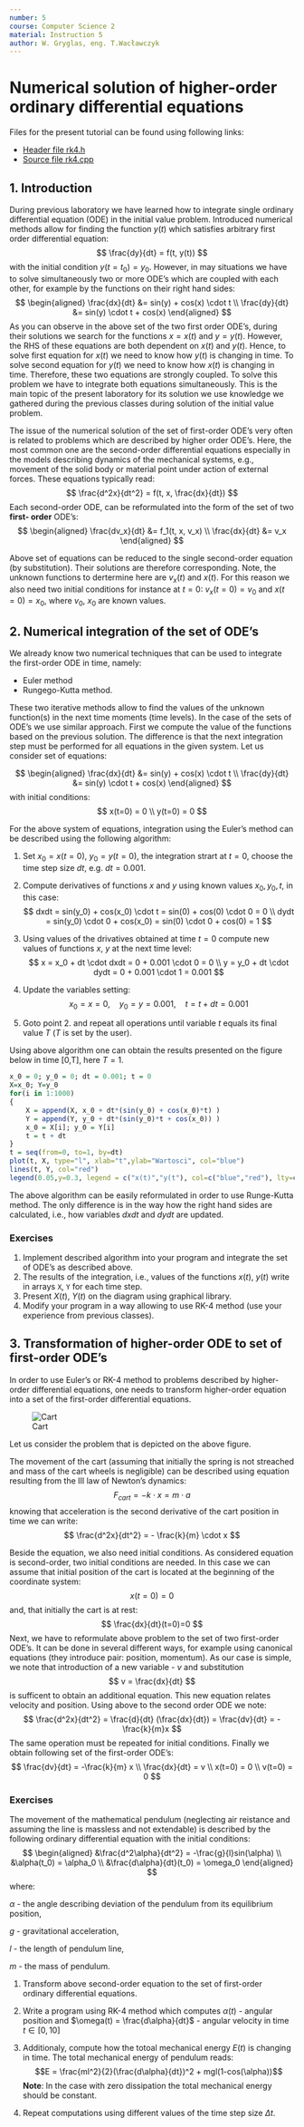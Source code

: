 ```yaml
---
number: 5
course: Computer Science 2
material: Instruction 5
author: W. Gryglas, eng. T.Wacławczyk
---
```


# Numerical solution of higher-order ordinary differential equations
Files for the present tutorial can be found using following links:

 - [Header file rk4.h](http://ccfd.github.io/courses/code/info2/rk4.h)
 - [Source file rk4.cpp](http://ccfd.github.io/courses/code/info2/rk4.cpp)


## 1. Introduction

During previous laboratory we have learned how to integrate single ordinary
differential equation (ODE) in the initial value problem. Introduced numerical methods
allow for finding the function $y(t)$ which satisfies arbitrary first order differential equation:
$$ \frac{dy}{dt} = f(t, y(t)) $$
with the initial condition $y(t=t_0)=y_0$.
However, in may situations we have to solve simultaneously two or more ODE's which are coupled with each other, for example by the functions on their right hand sides:
$$ 
\begin{aligned}
\frac{dx}{dt} &= sin(y) + cos(x) \cdot t \\
\frac{dy}{dt} &= sin(y) \cdot t + cos(x)
\end{aligned}
$$
As you can observe in the above set of the two first order ODE's, during their solutions we search for the functions $x = x(t)$ and $y=y(t)$. However, the RHS of these equations are both dependent on $x(t)$ and $y(t)$. Hence, to solve first equation for $x(t)$ we need to know how $y(t)$ is changing in time. To solve second equation for $y(t)$ we need to know how $x(t)$ is changing in time. Therefore, these two equations are strongly coupled.
To solve this problem we have to integrate both equations simultaneously. This is the main topic of the present laboratory for its solution we use knowledge we gathered during the previous classes during solution of the initial value problem. 

The issue of the numerical solution of the set of first-order ODE's very often is related to problems which are described by higher order ODE's. Here, the most common one are the second-order differential equations especially in the models describing dynamics of the mechanical systems, e.g., movement of the solid body or material point under action of  external forces. These equations typically read: 
$$ \frac{d^2x}{dt^2} = f(t, x, \frac{dx}{dt}) $$
Each second-order ODE, can be reformulated into the form of the set of two **first- order** ODE's:
$$ 
\begin{aligned}
\frac{dv_x}{dt} &= f_1(t, x, v_x) \\
\frac{dx}{dt} &= v_x
\end{aligned}
$$

Above set of equations can be reduced to the single second-order equation (by substitution). Their solutions are therefore corresponding. Note, the unknown functions to dertermine here are $v_x(t)$ and $x(t)$. For this reason we also need two initial conditions for instance at $t=0$: \qquad $v_x(t=0)=v_0$ and $x(t=0)=x_0$, where $v_0$, $x_0$ are known values.



## 2. Numerical integration of the set of ODE's
We already know two numerical techniques that can be used to integrate
the first-order ODE in time, namely:

- Euler method
- Rungego-Kutta method.

These two iterative methods allow to find the values of the unknown function(s) 
in the next time moments (time levels). In the case of the sets of ODE's we use similar
approach. First we compute the value of the functions based on the previous solution.
The difference is that the next integration step must be performed for all equations
in the given system. Let us consider set of equations:

$$ 
\begin{aligned}
\frac{dx}{dt} &= sin(y) + cos(x) \cdot t \\
\frac{dy}{dt} &= sin(y) \cdot t + cos(x)
\end{aligned}
$$
with initial conditions:
$$
x(t=0) = 0 \\
y(t=0) = 0
$$

For the above system of equations, integration using the Euler's method can be described using the following algorithm:

1. Set $x_0 = x(t=0)$, $y_0 = y(t=0)$, the integration strart at $t=0$, choose the time step size $dt$, e.g. $dt = 0.001$.

2. Compute derivatives of functions $x$ and $y$ using known values $x_0, y_0, t$,
in this case:
$$
dxdt = sin(y_0) + cos(x_0) \cdot t = sin(0) + cos(0) \cdot 0 = 0 \\
dydt = sin(y_0) \cdot 0 + cos(x_0) = sin(0) \cdot 0 + cos(0) = 1
$$
3. Using values of the drivatives obtained at time $t=0$ compute new values of functions $x$, $y$ at the next time level:
$$
x = x_0 + dt  \cdot  dxdt = 0 + 0.001 \cdot 0 = 0 \\
y = y_0 + dt  \cdot  dydt = 0 + 0.001 \cdot 1 = 0.001
$$
4. Update the variables setting:
$$
x_0 = x = 0, \quad
y_0 = y = 0.001, \quad
t = t + dt = 0.001
$$
5. Goto point 2. and repeat all operations until variable $t$ equals its final value $T$
($T$ is set by the user).

Using above algorithm one can obtain the results presented on the figure below in time [0,T], here $T=1$.

```r
x_0 = 0; y_0 = 0; dt = 0.001; t = 0
X=x_0; Y=y_0
for(i in 1:1000)
{
    X = append(X, x_0 + dt*(sin(y_0) + cos(x_0)*t) )
    Y = append(Y, y_0 + dt*(sin(y_0)*t + cos(x_0)) )
    x_0 = X[i]; y_0 = Y[i]
    t = t + dt
}
t = seq(from=0, to=1, by=dt)
plot(t, X, type="l", xlab="t",ylab="Wartosci", col="blue")
lines(t, Y, col="red")
legend(0.05,y=0.3, legend = c("x(t)","y(t"), col=c("blue","red"), lty=c(1,1), cex=1.2)
```

The above algorithm can be easily reformulated in order to use Runge-Kutta method.
The only difference is in the way how the right hand sides are calculated, i.e., how
variables $dxdt$ and $dydt$ are updated.

### Exercises

1. Implement described algorithm into your program and integrate the set of ODE's as described above.
2. The results of the integration, i.e., values of the functions $x(t)$, $y(t)$ write
in arrays `X`, `Y` for each time step.
3. Present $X(t)$, $Y(t)$ on the diagram using graphical library.
4. Modify your program in a way allowing to use RK-4 method (use your experience from
previous classes).


## 3. Transformation of higher-order ODE to set of first-order ODE's

In order to use Euler's or RK-4 method to problems described by higher-order differential equations, one needs to transform higher-order equation into a set of the first-order differential equations.


![Cart](figures/info2/inst5/carriage.png "Problem do rozwiązania")

Let us consider the problem that is depicted on the above figure.

The movement of the cart (assuming that initially the spring is not streached and mass
of the cart wheels is negligible) can be described using equation resulting from the III law of Newton's dynamics:
$$ F_{cart} = - k\cdot x = m \cdot a$$
knowing that acceleration is the second derivative of the cart position in time
we can write:
$$ \frac{d^2x}{dt^2} = - \frac{k}{m} \cdot x $$

Beside the equation, we also need initial conditions. As considered equation is second-order, two initial conditions are needed. In this case we can assume that initial position
of the cart is located at the beginning of the coordinate system:
$$ x(t=0) = 0 $$
and, that  initially the cart is at rest:
$$ \frac{dx}{dt}(t=0)=0 $$
Next, we have to reformulate above problem to the set of two first-order ODE's.
It can be done in several different ways, for example using canonical equations
(they introduce pair: position, momentum). As our case is simple, we note that introduction of a new variable - $v$ and substitution
$$ v = \frac{dx}{dt} $$
is sufficent to obtain an additional equation. This new equation relates velocity
and position. Using above to the second order ODE we note:
$$ \frac{d^2x}{dt^2} = \frac{d}{dt} (\frac{dx}{dt}) = \frac{dv}{dt} = -\frac{k}{m}x $$
The same operation must be repeated for initial conditions. Finally we obtain following
set of the first-order ODE's:
$$
\frac{dv}{dt} = -\frac{k}{m} x \\
\frac{dx}{dt} = v \\
x(t=0) = 0 \\
v(t=0) = 0
$$

### Exercises

The movement of the mathematical pendulum (neglecting air reistance and assuming the line is massless and not extendable) is described by the following ordinary differential equation with the initial conditions:
$$
\begin{aligned}
&\frac{d^2\alpha}{dt^2} = -\frac{g}{l}sin(\alpha) \\
&\alpha(t_0) = \alpha_0 \\
&\frac{d\alpha}{dt}(t_0) = \omega_0
\end{aligned}
$$
where:

$\alpha$ - the angle describing deviation of the pendulum from its equilibrium position,

$g$ - gravitational acceleration,

$l$ - the length of pendulum line,

$m$ - the mass of pendulum.

1. Transform above second-order equation to the set of first-order ordinary differential equations.

2. Write a program using RK-4 method which computes $\alpha(t)$ - angular position and $\omega(t) = \frac{d\alpha}{dt}$ - angular velocity in time $t \in \left[0,10\right]$

3. Additionaly, compute how the totoal mechanical energy $E(t)$ is changing in time.
The total mechanical energy of pendulum reads:
$$E = \frac{ml^2}{2}(\frac{d\alpha}{dt})^2 + mgl(1-cos(\alpha))$$
**Note**: In the case with zero dissipation the total mechanical energy should be constant.
4. Repeat computations using different values of the time step size $\Delta t$.
